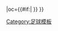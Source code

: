 {{fb team |t=-{zh-hans:韦康比流浪者;zh-hk:韋甘比}-|tan=韦康比流浪者足球俱乐部 |tc=ENG |abb={{#if:{{{abb|}}}|WYC{{0}}}} |oc={{#if:{{{oc|}}}|{{{oc}}} }} }}<!--
--><noinclude>[[Category:足球模板]]</noinclude>
